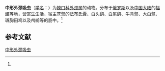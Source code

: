 {{Speciesbox
| name = 中形外颈吸虫
| status = 
| status_system = 
| image = 
| genus = Episthmium
| species = intermedium
| authority = (Skrjabin, 1919)<ref name='id10114'>{{cite web| url =http://www.bioinfo.cn/db05/BjdwSpecies.php?action=view&id=10114| title =中形外颈吸虫| work =《中国动物物种编目数据库》| publisher =中国科学院微生物研究所| author =中国科学院动物研究所| accessdate =2009-04-16| deadurl =yes| archiveurl =https://web.archive.org/web/20160305034646/http://www.bioinfo.cn/db05/BjdwSpecies.php?action=view&id=10114| archivedate =2016-03-05}}</ref>
}}

'''中形外颈吸虫'''（[[学名|学名]]：{{lang|la|''Episthmium intermedium''}}）为[[棘口科|棘口科]][[外颈属|外颈属]]的动物。分布于[[俄罗斯|俄罗斯]]以及[[中国大陆|中国大陆]]的[[福建|福建]]等地，营[[寄生|寄生]]生活，宿主苍鹭的法布氏囊、白头鹞、白尾鹞、牛背鹭、大白鹭、斑胸田鸡以及鸬鹚等的肠中。<ref name='id10114'/>

== 参考文献 ==
{{reflist}}

{{Wikispecies|Episthmium intermedium}}

[[Category:外颈属|中形外颈吸虫]]


{{吸虫小作品}}